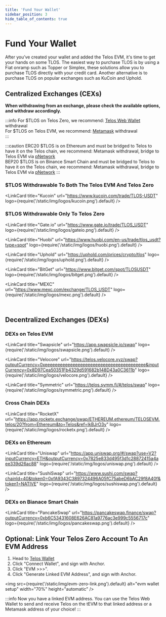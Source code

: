 ---
title: 'Fund Your Wallet'
sidebar_position: 3
hide_table_of_contents: true
---


# Fund Your Wallet

After you’ve created your wallet and added the Telos EVM, it's time to get your hands on some TLOS. The easiest way to purchase TLOS is by using a Fiat onramp such as Topper or Simplex, these solutions allow you to purchase TLOS directly with your credit card. Another alternative is to purchase TLOS on popular exchanges such as KuCoin and Uphold.

## Centralized Exchanges (CEXs)

**When withdrawing from an exchange, please check the available options, and withdraw accordingly.**

:::info
For $TLOS on Telos Zero, we recommend: [Telos Web Wallet](/users/getting-started/setup-wallet#anchor-a-signer-for-telos-zero) withdrawal  
For $TLOS on Telos EVM, we recommend: [Metamask](/users/getting-started/setup-wallet#metamask-a-wallet-for-telos-evm) withdrawal  
:::

:::caution
ERC20 $TLOS is on Ethereum and must be bridged to Telos to have it on the Telos chain, we recommend: Metamask withdrawal, bridge to Telos EVM via [pNetwork](/users/getting-started/bridging/#how-to-bridge-your-tlos-erc20-tokens-to-telos-evm-using-pnetwork)  
BEP20 $TLOS is on Binance Smart Chain and must be bridged to Telos to have it on the Telos chain, we recommend: Metamask withdrawal, bridge to Telos EVM via [pNetwork](/users/getting-started/bridging/#how-to-bridge-your-tlos-erc20-tokens-to-telos-evm-using-pnetwork)
:::

### $TLOS Withdrawable To Both The Telos EVM And Telos Zero

<div class="link-cards-display">

<LinkCard
    title="Kucoin"
    url="https://www.kucoin.com/trade/TLOS-USDT"
    logo={require('/static/img/logos/kucoin.png').default}
/>

</div>

### $TLOS Withdrawable Only To Telos Zero

<div class="link-cards-display">

<LinkCard
    title="Gate.io"
    url="https://www.gate.io/trade/TLOS_USDT"
    logo={require('/static/img/logos/gateio.png').default}
/>

<LinkCard
    title="Huobi"
    url="https://www.huobi.com/en-us/trade/tlos_usdt?type=spot"
    logo={require('/static/img/logos/huobi.png').default}
/>

<LinkCard
    title="Uphold"
    url="https://uphold.com/prices/crypto/tlos"
    logo={require('/static/img/logos/uphold.png').default}
/>

<LinkCard
    title="BitGet"
    url="https://www.bitget.com/spot/TLOSUSDT"
    logo={require('/static/img/logos/bitget.png').default}
/>

<LinkCard
    title="MEXC"
    url="https://www.mexc.com/exchange/TLOS_USDT"
    logo={require('/static/img/logos/mexc.png').default}
/>

</div>

<br/>

## Decentralized Exchanges (DEXs)

### DEXs on Telos EVM

<div class="link-cards-display">

<LinkCard
    title="Swapsicle"
    url="https://app.swapsicle.io/swap"
    logo={require('/static/img/logos/swapsicle.png').default}
/>

<LinkCard
    title="Velocore"
    url="https://telos.velocore.xyz/swap?outputCurrency=0xeeeeeeeeeeeeeeeeeeeeeeeeeeeeeeeeeeeeeeee&inputCurrency=0x8D97Cea50351Fb4329d591682b148D43a0C3611b"
    logo={require('/static/img/logos/velocore.png').default}
/>

<LinkCard
    title="Symmetric"
    url="https://telos.symm.fi/#/telos/swap"
    logo={require('/static/img/logos/symmetric.png').default}
/>

</div>

### Cross Chain DEXs

<div class="link-cards-display">

<LinkCard
    title="RocketX"
    url="https://app.rocketx.exchange/swap/ETHEREUM.ethereum/TELOSEVM.telos/20?from=Ethereum&to=Telos&ref=lkBJrO3y"
    logo={require('/static/img/logos/rocketx.png').default}
/>

</div>


### DEXs on Ethereum

<div class="link-cards-display">

<LinkCard
    title="Uniswap"
    url="https://app.uniswap.org/#/swap?use=V2?inputCurrency=ETH&outputCurrency=0x7825e833d495f3d1c28872415a4aee339d26ac88"
    logo={require('/static/img/logos/uniswap.png').default}
/>

<LinkCard
    title="SushiSwap"
    url="https://www.sushi.com/swap?chainId=40&token0=0xfA9343C3897324496A05fC75abeD6bAC29f8A40f&token1=NATIVE"
    logo={require('/static/img/logos/sushiswap.png').default}
/>

</div>

### DEXs on Bianace Smart Chain

<div class="link-cards-display">

<LinkCard
    title="PancakeSwap"
    url="https://pancakeswap.finance/swap?outputCurrency=0xb6C53431608E626AC81a9776ac3e999c5556717c"
    logo={require('/static/img/logos/pancakeswap.png').default}
/>

</div>

## **Optional:** Link Your Telos Zero Account To An EVM Address

1. Head to [Telos Wallet](https://wallet.telos.net/)
2. Click "Connect Wallet", and sign with Anchor.
3. Click "EVM >>>".
4. Click "Generate Linked EVM Address", and sign with Anchor.

<img
    src={require('/static/img/evm-zero-link.png').default}
    alt="evm wallet setup"
    width="70%"
    height="automatic"
/>

:::info
Now you have a linked EVM address. You can use the Telos Web Wallet to send and receive Telos on the tEVM to that linked address or a Metamask address of your choice!
:::